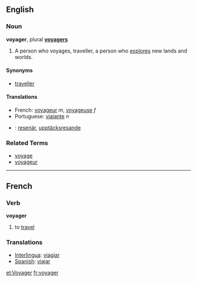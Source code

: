 ==English==
===Noun===
'''voyager''', plural '''[[voyagers]]'''

# A person who voyages, traveller, a person who [[explore]]s new lands and worlds.

====Synonyms====
*[[traveller]]

====Translations====
*French: [[voyageur]] ''m'', [[voyageuse]] ''f''
*Portuguese: [[viajante]] ''n''
*{{sv}}: [[resenär]], [[upptäcksresande]]

===Related Terms===
*[[voyage]]
*[[voyageur]]

----

==French==
===Verb===
'''voyager'''

# to [[travel]]

===Translations===

*[[Interlingua]]: [[viagiar]]
*[[Spanish]]: [[viajar]]
[[et:Voyager]]
[[fr:voyager]]